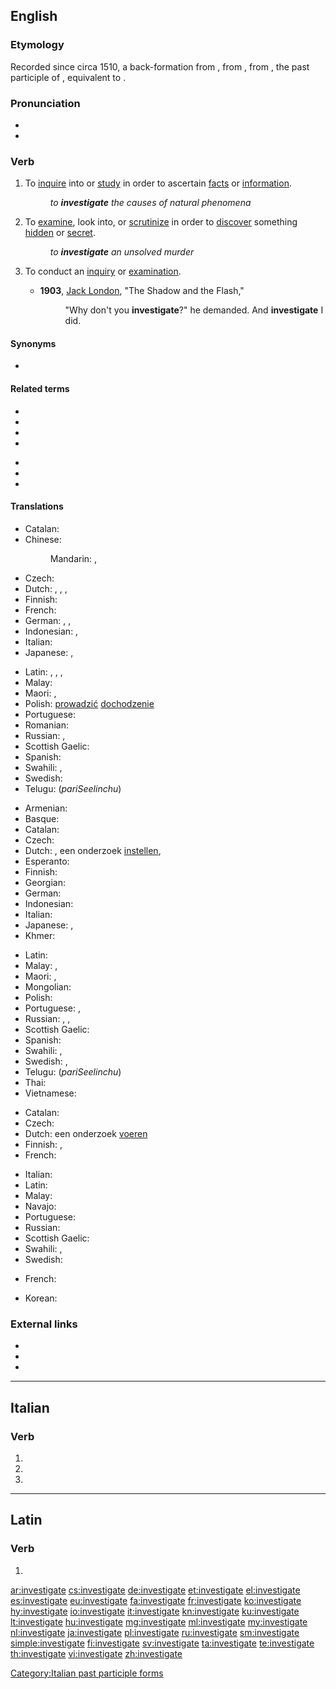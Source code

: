 ==English==

===Etymology===
Recorded since circa 1510, a back-formation from {{m|en|investigation}}, from {{der|en|la|investīgātiō||a searching into}}, from {{m|la|investigatus}}, the past participle of {{m|la|investigare}}, equivalent to {{prefix|en|in|vestigate}}.

===Pronunciation===
* {{IPA|/ɪnˈves.tɪ.ɡeɪt/|lang=en}}
* {{audio|En-us-investigate.ogg|Audio (US)|lang=en}}

===Verb===
{{en-verb|investigat}}

# {{lb|en|transitive}} To [[inquire]] into or [[study]] in order to ascertain [[fact]]s or [[information]].
#: ''to '''investigate''' the causes of natural phenomena''
# {{lb|en|transitive}} To [[examine]], look into, or [[scrutinize]] in order to [[discover]] something [[hidden]] or [[secret]].
#: ''to '''investigate''' an unsolved murder''
# {{lb|en|intransitive}} To conduct an [[inquiry]] or [[examination]].
#* '''1903''', [[w:Jack London|Jack London]], "The Shadow and the Flash,"
#*: "Why don't you '''investigate'''?" he demanded. And '''investigate''' I did.

====Synonyms====
* {{l|en|underseek}}

====Related terms====
{{rel-top|Terms related to "investigate"}}
* {{l|en|investigability}}
* {{l|en|investigable}}
* {{l|en|investigation}}
* {{l|en|investigational}}
{{rel-mid}}
* {{l|en|investigative}}
* {{l|en|investigator}}
* {{l|en|investigatory}}
{{rel-bottom}}

====Translations====
{{trans-top|to inquire into, study}}
* Catalan: {{t+|ca|investigar}}
* Chinese:
*: Mandarin: {{t+|cmn|調查|sc=Hani}}, {{t+|cmn|调查|tr=diàochá|sc=Hani}}
* Czech: {{t+|cs|zkoumat}}
* Dutch: {{t+|nl|onderzoeken}}, {{t+|nl|bekijken}}, {{t+|nl|bestuderen}}, {{t+|nl|bestuderen}}
* Finnish: {{t+|fi|tutkia}}
* French: {{t+|fr|étudier}}
* German: {{t+|de|untersuchen}}, {{t+|de|erforschen}}, {{t+|de|recherchieren}}
* Indonesian: {{t+|id|mengkaji}}, {{t+|id|menyelidiki}}
* Italian: {{t+|it|investigare}}
* Japanese: {{t+|ja|調べる|tr=しらべる, shiraberu}}, {{t+|ja|調査|tr=ちょうさする, chōsa suru|alt=調査する|sc=Jpan}}
{{trans-mid}}
* Latin: {{t+|la|aspicio}}, {{t|la|investigo}}, {{t|la|indago}}, {{t|la|vestigo}}
* Malay: {{t|ms|siasat}}
* Maori: {{t|mi|whakatewhatewha}}, {{t|mi|tūhura}}
* Polish: [[prowadzić]] [[dochodzenie]]
* Portuguese: {{t+|pt|investigar}}
* Romanian: {{t+|ro|investiga}}
* Russian: {{t+|ru|иссле́довать|impf|pf}}, {{t+|ru|рассле́довать|impf|pf}}
* Scottish Gaelic: {{t|gd|rannsaich}}
* Spanish: {{t+|es|investigar}}
* Swahili: {{t+|sw|ukale}}, {{t+|sw|chunguza}}
* Swedish: {{t+|sv|undersöka}}
* Telugu: {{t+|te|పరిశీలించు}} (''pariSeelinchu'')
{{trans-bottom}}

{{trans-top|to examine}}
* Armenian: {{t-needed|hy}}
* Basque: {{t-needed|eu}}
* Catalan: {{t+|ca|investigar}}
* Czech: {{t+|cs|pátrat}}
* Dutch: {{t+|nl|onderzoeken}}, een onderzoek [[instellen]], {{t+|nl|uitzoeken}}
* Esperanto: {{t-needed|eo}}
* Finnish: {{t+|fi|tutkia}}
* Georgian: {{t-needed|ka}}
* German: {{t+|de|untersuchen}}
* Indonesian: {{t+|id|menyelidiki}}
* Italian: {{t+|it|investigare}}
* Japanese: {{t+|ja|調べる|tr=しらべる, shiraberu}}, {{t+|ja|検査|tr=けんさする, kensa suru|alt=検査する|sc=Jpan}}
* Khmer: {{t|km|ពិរុទ្ឋ|tr=pi’rut|sc=Khmr}}
{{trans-mid}}
* Latin: {{t+|la|aspicio}}
* Malay: {{t|ms|menyelidiki}}, {{t|ms|mengkaji}}
* Maori: {{t|mi|whakatewhatewha}}, {{t|mi|tūhura}}
* Mongolian: {{t-needed|mn}}
* Polish: {{t+|pl|badać}}
* Portuguese: {{t+|pt|investigar}}, {{t+|pt|examinar}}
* Russian: {{t+|ru|рассле́довать|impf|pf}}, {{t+|ru|изуча́ть|impf}}, {{t+|ru|изучи́ть|pf}}
* Scottish Gaelic: {{t|gd|rannsaich}}
* Spanish: {{t+|es|examinar}}
* Swahili: {{t+|sw|ukale}}, {{t+|sw|chunguza}}
* Swedish: {{t+|sv|undersöka}}, {{t+|sv|utreda}}
* Telugu: {{t+|te|పరిశీలించు}} (''pariSeelinchu'')
* Thai: {{t-needed|th}}
* Vietnamese: {{t-needed|vi}}
{{trans-bottom}}

{{trans-top|to conduct an inquiry or examination}}
* Catalan: {{t+|ca|investigar}}
* Czech: {{t+|cs|vyšetřovat}}
* Dutch: een onderzoek [[voeren]]
* Finnish: {{t+|fi|tutkia}}, {{t+|fi|selvittää}}
* French: {{t+|fr|enquêter}}
{{trans-mid}}
* Italian: {{t+|it|investigare}}
* Latin: {{t+|la|aspicio}}
* Malay: {{t|ms|mengkaji}}
* Navajo: {{t|nv|naʼałkaah}}
* Portuguese: {{t+|pt|investigar}}
* Russian: {{t+|ru|рассле́довать|impf|pf}}
* Scottish Gaelic: {{t|gd|rannsaich}}
* Swahili: {{t+|sw|ukale}}, {{t+|sw|chunguza}}
* Swedish: {{t+|sv|utreda}}
{{trans-bottom}}

{{checktrans-top}}
* French: {{t-check|fr|rechercher}}
{{trans-mid}}
* Korean: {{t-check|ko|조사하다}}
{{trans-bottom}}

===External links===
* {{R:Webster 1913}}
* {{R:Century 1911}}
* {{R:OneLook}}

----

==Italian==

===Verb===
{{head|it|verb form}}

# {{inflection of|investigare||2|p|pres|indc|lang=it}}
# {{inflection of|investigare||2|p|impr|lang=it}}
# {{feminine plural of|investigato|lang=it}}

[[Category:Italian past participle forms]]

----

==Latin==

===Verb===
{{la-verb-form|investīgāte}}

# {{inflection of|investīgō||2|p|pres|actv|impr|lang=la}}

[[ar:investigate]]
[[cs:investigate]]
[[de:investigate]]
[[et:investigate]]
[[el:investigate]]
[[es:investigate]]
[[eu:investigate]]
[[fa:investigate]]
[[fr:investigate]]
[[ko:investigate]]
[[hy:investigate]]
[[io:investigate]]
[[it:investigate]]
[[kn:investigate]]
[[ku:investigate]]
[[lt:investigate]]
[[hu:investigate]]
[[mg:investigate]]
[[ml:investigate]]
[[my:investigate]]
[[nl:investigate]]
[[ja:investigate]]
[[pl:investigate]]
[[ru:investigate]]
[[sm:investigate]]
[[simple:investigate]]
[[fi:investigate]]
[[sv:investigate]]
[[ta:investigate]]
[[te:investigate]]
[[th:investigate]]
[[vi:investigate]]
[[zh:investigate]]